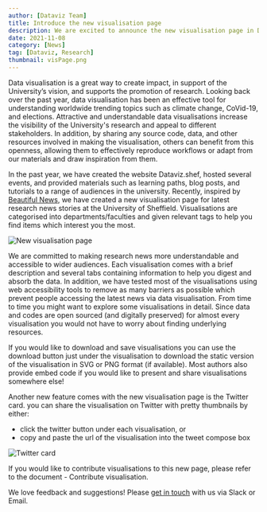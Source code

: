 ```yaml
---
author: [Dataviz Team]
title: Introduce the new visualisation page
description: We are excited to announce the new visualisation page in Dataviz.Shef!
date: 2021-11-08
category: [News]
tag: [Dataviz, Research]
thumbnail: visPage.png
---
```


Data visualisation is a great way to create impact, in support of the University’s vision, and supports the promotion of research. Looking back over the past year, data visualisation has been an effective tool for understanding worldwide trending topics such as climate change, CoVid-19, and elections. Attractive and understandable data visualisations increase the visibility of the University's research and appeal to different stakeholders. In addition, by sharing any source code, data, and other resources involved in making the visualisation, others can benefit from this openness, allowing them to effectively reproduce workflows or adapt from our materials and draw inspiration from them.

In the past year, we have created the website <Link to="/">Dataviz.shef</Link>, hosted several <Link to="/events">events</Link>, and provided materials such as <Link to="/#learning-path">learning paths</Link>, <Link to="/blog">blog posts</Link>, and <Link to="/blog/category/tutorial">tutorials</Link> to a range of audiences in the university. Recently, inspired by [Beautiful News](https://informationisbeautiful.net/beautifulnews/), we have created a <Link to="/visualisation/">new visualisation page</Link> for latest research news stories at the University of Sheffield. Visualisations are categorised into departments/faculties and given relevant tags to help you find items which interest you the most.

![New visualisation page](visPage.png)

We are committed to making research news more understandable and accessible to wider audiences. Each visualisation comes with a brief description and several tabs containing information to help you digest and absorb the data. In addition, we have tested most of the visualisations using web accessibility tools to remove as many barriers as possible which prevent people accessing the latest news via data visualisation. From time to time you might want to explore some visualisations in detail. Since data and codes are open sourced (and digitally preserved) for almost every visualisation you would not have to worry about finding underlying resources.

If you would like to download and save visualisations you can use the download button just under the visualisation to download the static version of the visualisation in SVG or PNG format (if available). Most authors also provide embed code if you would like to present and share visualisations somewhere else!

Another new feature comes with the new visualisation page is the Twitter card. you can share the visualisation on Twitter with pretty thumbnails by either:

- click the twitter button under each visualisation, or
- copy and paste the url of the visualisation into the tweet compose box

![Twitter card](twitterCard.png)

If you would like to contribute visualisations to this new page, please refer to the document - <Link to="/docs/21/07/2021/Contribute-visualisation">Contribute visualisation</Link>.

We love feedback and suggestions! Please <a href="mailto:rdm@sheffield.ac.uk">get in touch</a> with us via Slack or Email.

